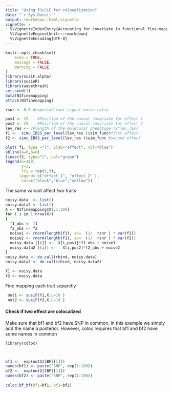 ```yaml
---
title: "Using fSuSiE for colocalization"
date: "`r Sys.Date()`"
output: rmarkdown::html_vignette
vignette: >
  %\VignetteIndexEntry{Accounting for covariate in functional fine-mapping}
  %\VignetteEngine{knitr::rmarkdown}
  %\VignetteEncoding{UTF-8}
---
```


```r
 

knitr::opts_chunk$set(
	echo = TRUE,
	message = FALSE,
	warning = FALSE
)
library(susiF.alpha)
library(susieR)
library(wavethresh)
set.seed(1)
data(N3finemapping)
attach(N3finemapping)

rsnr <- 0.5 #expected root signal noise ratio

pos1 <- 25    #Position of the causal covariate for effect 1
pos2 <- 25    #Position of the causal covariate for effect 2
lev_res <- 7#length of the molecular phenotype (2^lev_res)
f1 <-  simu_IBSS_per_level(lev_res )$sim_func#first effect
f2 <- simu_IBSS_per_level(lev_res )$sim_func #second effect

plot( f1, type ="l", ylab="effect", col="blue")
abline(a=0,b=0)
lines(f2, type="l", col="green")
legend(x=100,
       y=3,
       lty = rep(1,3),
      legend= c("effect 1", "effect 2" ),
       col=c("black","blue","yellow"))

```
The same variant affect two traits

```r

noisy.data  <- list()
noisy.data2 <- list()
X <- N3finemapping$X[,1:100]
for ( i in 1:nrow(X))
{
  f1_obs <- f1
  f2_obs <- f2
  noise1 <- rnorm(length(f1), sd=  (1/  rsnr ) * var(f1))
  noise2 <- rnorm(length(f1), sd=  (1/  rsnr ) * var(f2))
  noisy.data [[i]] <-  X[i,pos1]*f1_obs + noise1
  noisy.data2 [[i]] <-   X[i,pos2]*f2_obs + noise2
}
noisy.data <- do.call(rbind, noisy.data)
noisy.data2 <- do.call(rbind, noisy.data2)

Y1 <- noisy.data
Y2 <- noisy.data


```


Fine mapping each trait separetly
```r
 out1 <- susiF(Y1,X,L=10 )
 out2 <- susiF(Y2,X,L=10 )
```
 

#### Check if two effect are colocalized


Make sure that bf1 and bf2 have SNP in common, in this exemple we simply add the 
name a posterior. However, coloc requires that bf1 and bf2 have some names in common
```r
library(coloc)



bf1 <-  exp(out1$lBF[[1]])
names(bf1) <- paste("SNP", rep(1:100))
bf2 <-  exp(out2$lBF[[1]])
names(bf2) <- paste("SNP", rep(1:100))
 
coloc.bf_bf(bf1=bf1, bf2=bf2)
```


